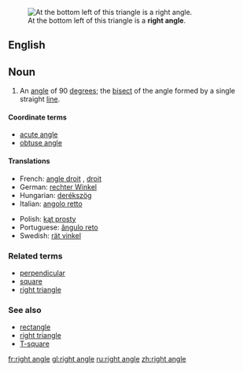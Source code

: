 [[Image:Triangle.Right.svg|thumb|right|At the bottom left of this triangle is a '''right angle'''.]]
==English==

==Noun==
{{en-noun|sg=[[right]] [[angle]]}}

# {{geometry}} An [[angle]] of 90 [[degree]]s; the [[bisect]] of the angle formed by a single straight [[line]].

====Coordinate terms====
*[[acute angle]]
*[[obtuse angle]]

====Translations====
{{top}}
*French: [[angle droit]] {{m}}, [[droit]] {{m}}
*German: [[rechter Winkel]] {{m}}
*Hungarian: [[derékszög]]
*Italian: [[angolo retto]] {{m}}
{{mid}}
*Polish: [[kąt prosty]] {{m}}
*Portuguese: [[ângulo reto]] {{m}}
*Swedish: [[rät vinkel]] {{c}}
{{bottom}}

===Related terms===
*[[perpendicular]]
*[[square]]
*[[right triangle]]

===See also===
*[[rectangle]]
*[[right triangle]]
*[[T-square]]

[[fr:right angle]]
[[gl:right angle]]
[[ru:right angle]]
[[zh:right angle]]